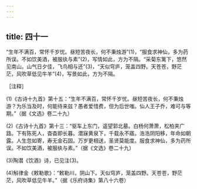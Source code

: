 ```yaml
---
---
---
```

title: 四十一
---




“生年不满百，常怀千岁忧。昼短苦夜长，何不秉烛游”(1)，“服食求神仙，多为药所误。不如饮美酒，被服纨与素”(2)，写情如此，方为不隔。“采菊东篱下，悠然见南山。山气日夕佳，飞鸟相与还”(3)，“天似穹庐，笼盖四野。天苍苍，野茫茫，风吹草低见牛羊”(4)，写景如此，方为不隔。

［注释］

(1)《古诗十九首》第十五：“生年不满百，常怀千岁忧。昼短苦夜长，何不秉烛游？为乐当及时，何能待来兹？愚者爱惜费，但为后世嗤。仙人王子乔，难可与等期。”（据《文选》卷二十九）

(2)《古诗十九首》第十三：“驱车上东门，遥望郭北墓。白杨何萧萧，松柏夹广路。下有陈死人，杳杳即长暮。潜寐黄泉下，千载永不寤。浩浩阴阳移，年命如朝露。人生忽如寄，寿无金石固。万岁更相送，圣贤莫能度。服食求神仙，多为药所误。不如饮美酒，被服纨与素。”（据《文选》卷二十九）

(3)陶潜《饮酒》诗，已见注(3)。

(4)斛律金《敕勒歌》：“敕勒川，阴山下。天似穹庐，笼盖四野。天苍苍，野茫茫，风吹草低见牛羊。”（据《乐府诗集》第八十六卷）